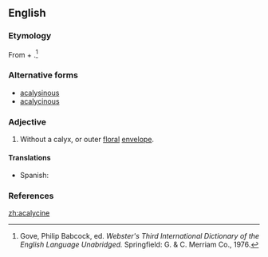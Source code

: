 ==English==

===Etymology===
From {{etyl|en}} {{term|a-||not|lang=en}} + {{etyl|la}} {{term|calyc||calyx|lang=la}}.<ref name=WI3>Gove, Philip Babcock, ed. ''Webster's Third International Dictionary of the English Language Unabridged.'' Springfield: G. & C. Merriam Co., 1976.</ref>

===Alternative forms===
* [[acalysinous]]
* [[acalycinous]]

===Adjective===
{{en-adj|-}}
# {{botany}} Without a calyx, or outer [[floral]] [[envelope]].

====Translations====
{{trans-top|without a calyx}}
* Spanish: {{t+|es|acalicino}}
{{trans-mid}}
{{trans-bottom}}

===References===
<references/>

[[zh:acalycine]]